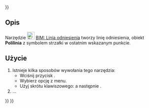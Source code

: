 <languages/>
{{UnfinishedDocu{{#translation:}}}}

{{Docnav/pl
|[[BIM_DimensionVertical/pl|BIM: Wymiar pionowy]]
|[[Arch_Axis/pl|Architektura: Osie]]
|[[BIM_Workbench/pl|środowisko pracy BIM]]
|IconL=BIM_DimensionVertical.svg
|IconR=Arch_Axis.svg
|IconC=Workbench_BIM.svg
}}

{{GuiCommand/pl
|Name=BIM Leader
|Name/pl=BIM: Linia odniesienia
|MenuLocation=Opisy → Linia odniesienia
|Workbenches=[[BIM_Workbench/pl|BIM]]
|Shortcut={{KEY|L}} {{KEY|E}}
|Version=1.0
|SeeAlso=
}}

<span id="Description"></span>
==Opis==

Narzędzie [[Image:BIM_Leader.svg|24px]] [[BIM_Leader/pl|BIM: Linia odniesienia]] tworzy linię odniesienia, obiekt '''Polilinia''' z symbolem strzałki w ostatnim wskazanym punkcie.

<span id="Usage"></span>
==Użycie==

# Istnieje kilka sposobów wywołania tego narzędzia:
#* Wciśnij przycisk {{Button|[[Image:BIM_Leader.svg|16px]] [[BIM_Leader/pl|Linia odniesienia]]}}.
#* Wybierz opcję {{MenuCommand|Opisy → [[Image:BIM_Leader.svg|16px]] Linia odniesienia}} z menu.
#* Użyj skrótu klawiszowego: {{KEY|L}} a następnie {{KEY|E}}.
# ...


{{Docnav/pl
|[[BIM_DimensionVertical/pl|BIM: Wymiar pionowy]]
|[[Arch_Axis/pl|Architektura: Osie]]
|[[BIM_Workbench/pl|środowisko pracy BIM]]
|IconL=BIM_DimensionVertical.svg
|IconR=Arch_Axis.svg
|IconC=Workbench_BIM.svg
}}

{{BIM_Tools_navi{{#translation:}}}}
{{Userdocnavi{{#translation:}}}}